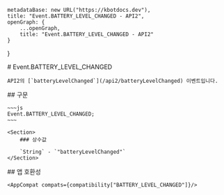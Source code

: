 
    metadataBase: new URL("https://kbotdocs.dev"),
    title: "Event.BATTERY_LEVEL_CHANGED - API2",
    openGraph: {
        ...openGraph,
        title: "Event.BATTERY_LEVEL_CHANGED - API2"
    }
}

<Section>
    # Event.BATTERY_LEVEL_CHANGED

    API2의 [`batteryLevelChanged`](/api2/batteryLevelChanged) 이벤트입니다.
</Section>
<Section>
    ## 구문

    ~~~js
    Event.BATTERY_LEVEL_CHANGED;
    ~~~

    <Section>
        ### 상수값

        `String` - `"batteryLevelChanged"`
    </Section>
</Section>
<Section>
    ## 앱 호환성

    <AppCompat compats={compatibility["BATTERY_LEVEL_CHANGED"]}/>
</Section>
